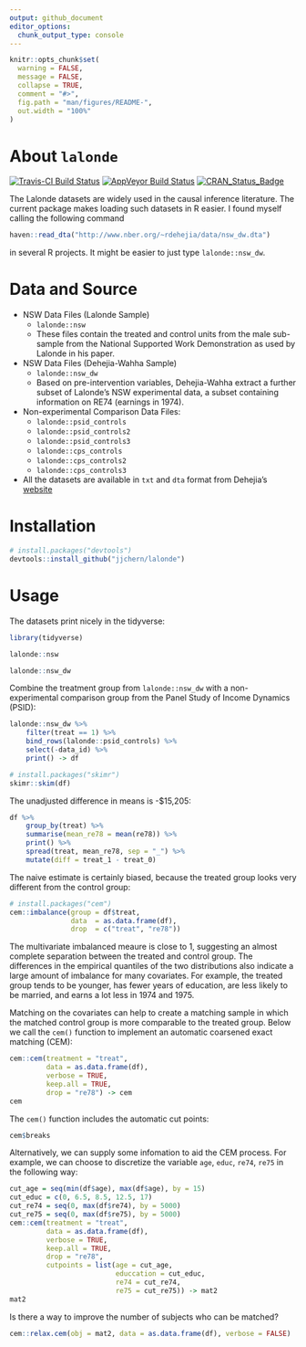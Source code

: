 ```yaml
---
output: github_document
editor_options: 
  chunk_output_type: console
---
```


<!-- README.md is generated from README.Rmd. Please edit that file -->

```r
knitr::opts_chunk$set(
  warning = FALSE,
  message = FALSE,
  collapse = TRUE,
  comment = "#>",
  fig.path = "man/figures/README-",
  out.width = "100%"
)
``` 

# About `lalonde` 

[![Travis-CI Build Status](https://travis-ci.org/jjchern/lalonde.svg?branch=master)](https://travis-ci.org/jjchern/lalonde)
[![AppVeyor Build Status](https://ci.appveyor.com/api/projects/status/github/jjchern/lalonde?branch=master&svg=true)](https://ci.appveyor.com/project/jjchern/lalonde)
[![CRAN_Status_Badge](http://www.r-pkg.org/badges/version/lalonde)](https://cran.r-project.org/package=lalonde)

The Lalonde datasets are widely used in the causal inference literature. 
The current package makes loading such datasets in R easier. I found myself 
calling the following command 

```R
haven::read_dta("http://www.nber.org/~rdehejia/data/nsw_dw.dta")
```

in several R projects. It might be easier to just type `lalonde::nsw_dw`.

# Data and Source

- NSW Data Files (Lalonde Sample)
    - `lalonde::nsw`
    - These files contain the treated and control units from the male sub-sample from the National Supported Work Demonstration as used by Lalonde in his paper.
    
- NSW Data Files (Dehejia-Wahha Sample)
    - `lalonde::nsw_dw`
    - Based on pre-intervention variables, Dehejia-Wahha extract a further subset of Lalonde's NSW experimental data, a subset containing information on RE74 (earnings in 1974).
    
- Non-experimental Comparison Data Files:
    - `lalonde::psid_controls`
    - `lalonde::psid_controls2`
    - `lalonde::psid_controls3`   
    - `lalonde::cps_controls`
    - `lalonde::cps_controls2`
    - `lalonde::cps_controls3`    

- All the datasets are available in `txt` and `dta` format from Dehejia's [website](http://users.nber.org/~rdehejia/nswdata2.html)

# Installation

```R
# install.packages("devtools")
devtools::install_github("jjchern/lalonde")
```

# Usage

The datasets print nicely in the tidyverse:

```r
library(tidyverse)

lalonde::nsw

lalonde::nsw_dw
```

Combine the treatment group from `lalonde::nsw_dw` with a non-experimental 
comparison group from the Panel Study of Income Dynamics (PSID):

```r
lalonde::nsw_dw %>% 
    filter(treat == 1) %>% 
    bind_rows(lalonde::psid_controls) %>% 
    select(-data_id) %>% 
    print() -> df

# install.packages("skimr")
skimr::skim(df)
```

The unadjusted difference in means is -$15,205:

```r
df %>% 
    group_by(treat) %>% 
    summarise(mean_re78 = mean(re78)) %>% 
    print() %>% 
    spread(treat, mean_re78, sep = "_") %>% 
    mutate(diff = treat_1 - treat_0)
```

The naive estimate is certainly biased, because the treated group looks very
different from the control group:

```r
# install.packages("cem")
cem::imbalance(group = df$treat, 
               data  = as.data.frame(df),
               drop  = c("treat", "re78"))
```

The multivariate imbalanced meaure is close to 1, suggesting an almost complete
separation between the treated and control group. The differences in the 
empirical quantiles of the two distributions also indicate a large amount of 
imbalance for many covariates. For example, the treated group tends to be 
younger, has fewer years of education, are less likely to be married, and earns 
a lot less in 1974 and 1975.

Matching on the covariates can help to create a matching sample in which the 
matched control group is more comparable to the treated group. Below we call
the `cem()` function to implement an automatic coarsened exact matching (CEM):

```r
cem::cem(treatment = "treat",
         data = as.data.frame(df), 
         verbose = TRUE, 
         keep.all = TRUE, 
         drop = "re78") -> cem
cem
```

The `cem()` function includes the automatic cut points:

```r
cem$breaks
```

Alternatively, we can supply some infomation to aid the CEM process. For
example, we can choose to discretize the variable `age`, `educ`, `re74`, `re75` 
in the following way:

```r
cut_age = seq(min(df$age), max(df$age), by = 15)
cut_educ = c(0, 6.5, 8.5, 12.5, 17)
cut_re74 = seq(0, max(df$re74), by = 5000)
cut_re75 = seq(0, max(df$re75), by = 5000)
cem::cem(treatment = "treat",
         data = as.data.frame(df), 
         verbose = TRUE, 
         keep.all = TRUE, 
         drop = "re78",
         cutpoints = list(age = cut_age,
                          educcation = cut_educ,
                          re74 = cut_re74,
                          re75 = cut_re75)) -> mat2
mat2
```

Is there a way to improve the number of subjects who can be matched?

```r
cem::relax.cem(obj = mat2, data = as.data.frame(df), verbose = FALSE)
```

